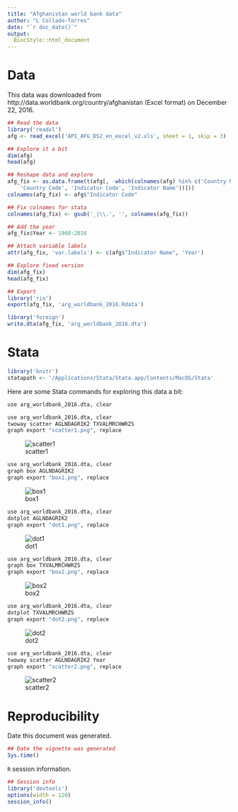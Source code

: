 ```yaml
---
title: "Afghanistan world bank data"
author: "L Collado-Torres"
date: "`r doc_date()`"
output: 
  BiocStyle::html_document
---
```



# Data

This data was downloaded from http://data.worldbank.org/country/afghanistan (Excel format) on December 22, 2016.

```r
## Read the data
library('readxl')
afg <- read_excel('API_AFG_DS2_en_excel_v2.xls', sheet = 1, skip = 3)

## Explore it a bit
dim(afg)
head(afg)
```


```r
## Reshape data and explore
afg_fix <- as.data.frame(t(afg[, -which(colnames(afg) %in% c('Country Name',
    'Country Code', 'Indicator Code', 'Indicator Name'))]))
colnames(afg_fix) <- afg$"Indicator Code"

## Fix colnames for stata
colnames(afg_fix) <- gsub('_|\\.', '', colnames(afg_fix))

## Add the year
afg_fix$Year <- 1960:2016

## Attach variable labels
attr(afg_fix, 'var.labels') <- c(afg$"Indicator Name", 'Year')

## Explore fixed version
dim(afg_fix)
head(afg_fix)
```

```r
## Export
library('rio')
export(afg_fix, 'arg_worldbank_2016.Rdata')

library('foreign')
write.dta(afg_fix, 'arg_worldbank_2016.dta')
```

# Stata

```r
library('knitr')
statapath <- '/Applications/Stata/Stata.app/Contents/MacOS/Stata'
```

Here are some Stata commands for exploring this data a bit:

```r
use arg_worldbank_2016.dta, clear
```

```r
use arg_worldbank_2016.dta, clear
twoway scatter AGLNDAGRIK2 TXVALMRCHWRZS
graph export "scatter1.png", replace
```

![scatter1](scatter1.png)


```r
use arg_worldbank_2016.dta, clear
graph box AGLNDAGRIK2
graph export "box1.png", replace
```

![box1](box1.png)

```r
use arg_worldbank_2016.dta, clear
dotplot AGLNDAGRIK2
graph export "dot1.png", replace
```

![dot1](dot1.png)


```r
use arg_worldbank_2016.dta, clear
graph box TXVALMRCHWRZS
graph export "box2.png", replace
```

![box2](box2.png)

```r
use arg_worldbank_2016.dta, clear
dotplot TXVALMRCHWRZS
graph export "dot2.png", replace
```

![dot2](dot2.png)

```r
use arg_worldbank_2016.dta, clear
twoway scatter AGLNDAGRIK2 Year
graph export "scatter2.png", replace
```

![scatter2](scatter2.png)



# Reproducibility


Date this document was generated.

```r
## Date the vignette was generated
Sys.time()
```

`R` session information.

```r
## Session info
library('devtools')
options(width = 120)
session_info()
```
